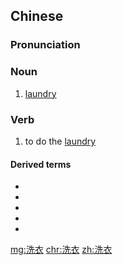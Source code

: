 ==Chinese==
{{zh-forms}}

===Pronunciation===
{{zh-pron
|m=xǐyī
|c=sai2 ji1
|cat=n,v
}}

===Noun===
{{zh-noun}}

# [[laundry]]

===Verb===
{{zh-verb}}

# to do the [[laundry]]

====Derived terms====
{{der-top}}
* {{zh-l|洗衣機/洗衣机}}
* {{zh-l|洗衣粉}}
* {{zh-l|洗衣店}}
* {{zh-l|洗衣房}}
* {{zh-l|洗衣館/洗衣馆}}
{{der-bottom}}

[[mg:洗衣]]
[[chr:洗衣]]
[[zh:洗衣]]